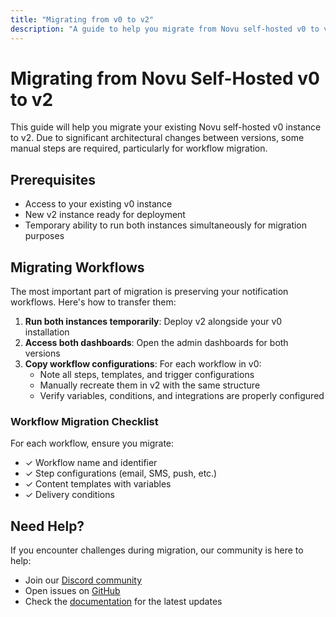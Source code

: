 ```yaml
---
title: "Migrating from v0 to v2"
description: "A guide to help you migrate from Novu self-hosted v0 to v2"
---
```


# Migrating from Novu Self-Hosted v0 to v2

This guide will help you migrate your existing Novu self-hosted v0 instance to v2. Due to significant architectural changes between versions, some manual steps are required, particularly for workflow migration.

## Prerequisites

- Access to your existing v0 instance
- New v2 instance ready for deployment
- Temporary ability to run both instances simultaneously for migration purposes

## Migrating Workflows

The most important part of migration is preserving your notification workflows. Here's how to transfer them:

1. **Run both instances temporarily**: Deploy v2 alongside your v0 installation
2. **Access both dashboards**: Open the admin dashboards for both versions
3. **Copy workflow configurations**: For each workflow in v0:
   - Note all steps, templates, and trigger configurations
   - Manually recreate them in v2 with the same structure
   - Verify variables, conditions, and integrations are properly configured

### Workflow Migration Checklist

For each workflow, ensure you migrate:

- ✓ Workflow name and identifier
- ✓ Step configurations (email, SMS, push, etc.)
- ✓ Content templates with variables
- ✓ Delivery conditions


## Need Help?

If you encounter challenges during migration, our community is here to help:

- Join our [Discord community](https://discord.gg/novu)
- Open issues on [GitHub](https://github.com/novuhq/novu)
- Check the [documentation](https://docs.novu.co) for the latest updates 